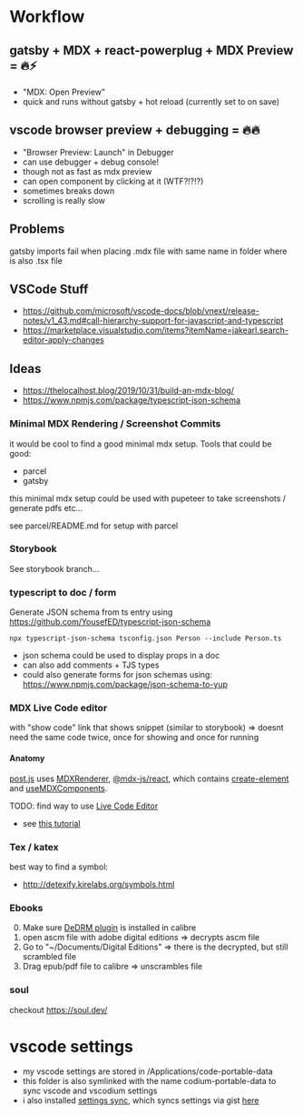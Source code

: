 # Workflow

## gatsby + MDX + react-powerplug + MDX Preview = 🔥⚡

- "MDX: Open Preview"
- quick and runs without gatsby + hot reload (currently set to on save)

## vscode browser preview + debugging = 🔥🔥

- "Browser Preview: Launch" in Debugger
- can use debugger + debug console!
- though not as fast as mdx preview
- can open component by clicking at it (WTF?!?!?)
- sometimes breaks down
- scrolling is really slow

## Problems

gatsby imports fail when placing .mdx file with same name in folder where is also .tsx file

## VSCode Stuff

- https://github.com/microsoft/vscode-docs/blob/vnext/release-notes/v1_43.md#call-hierarchy-support-for-javascript-and-typescript
- https://marketplace.visualstudio.com/items?itemName=jakearl.search-editor-apply-changes

## Ideas

- https://thelocalhost.blog/2019/10/31/build-an-mdx-blog/
- https://www.npmjs.com/package/typescript-json-schema

### Minimal MDX Rendering / Screenshot Commits

it would be cool to find a good minimal mdx setup. Tools that could be good:

- parcel
- gatsby

this minimal mdx setup could be used with pupeteer to take screenshots / generate pdfs etc...

see parcel/README.md for setup with parcel

### Storybook

See storybook branch...

### typescript to doc / form

Generate JSON schema from ts entry using https://github.com/YousefED/typescript-json-schema

`npx typescript-json-schema tsconfig.json Person --include Person.ts`

- json schema could be used to display props in a doc
- can also add comments + TJS types
- could also generate forms for json schemas using: https://www.npmjs.com/package/json-schema-to-yup

### MDX Live Code editor

with "show code" link that shows snippet (similar to storybook)
=> doesnt need the same code twice, once for showing and once for running

#### Anatomy

[post.js](https://github.com/gatsbyjs/gatsby/blob/master/packages/gatsby-theme-blog/src/components/post.js) uses
[MDXRenderer](https://github.com/gatsbyjs/gatsby/blob/master/packages/gatsby-plugin-mdx/mdx-renderer.js), [@mdx-js/react](https://github.com/mdx-js/mdx/blob/master/packages/react/src/index.js), which contains
[create-element](https://github.com/mdx-js/mdx/blob/master/packages/react/src/create-element.js) and
[useMDXComponents](https://github.com/mdx-js/mdx/blob/master/packages/react/src/context.js).

TODO: find way to use [Live Code Editor](https://mdxjs.com/guides/live-code)

- see [this tutorial](https://egghead.io/lessons/react-create-a-live-code-component-with-gatsby-mdx-and-react-live)

### Tex / katex

best way to find a symbol:

- http://detexify.kirelabs.org/symbols.html

### Ebooks

0. Make sure [DeDRM plugin](https://github.com/apprenticeharper/DeDRM_tools/releases) is installed in calibre
1. open ascm file with adobe digital editions => decrypts ascm file
2. Go to "~/Documents/Digital Editions" => there is the decrypted, but still scrambled file
3. Drag epub/pdf file to calibre => unscrambles file

### soul

checkout https://soul.dev/

# vscode settings

- my vscode settings are stored in /Applications/code-portable-data
- this folder is also symlinked with the name codium-portable-data to sync vscode and vscodium settings
- i also installed [settings sync](https://code.visualstudio.com/docs/editor/settings-sync), which syncs settings via gist [here](https://gist.github.com/felixroos/cd43b13e1c5870465ac9383e0676e17e)
